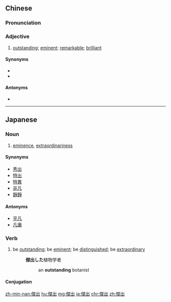 {{also|杰出}}
==Chinese==
{{zh-forms|s=杰出}}

===Pronunciation===
{{zh-pron
|m=jiéchū
|c=git6 ceot1
|h=pfs=khiet-chhut
|mn=kia̍t-chhut
|cat=a
}}

===Adjective===
{{zh-adj}}

# [[outstanding]]; [[eminent]]; [[remarkable]]; [[brilliant]]

====Synonyms====
* {{zh-l|特出}}
* {{zh-l|卓著}}

====Antonyms====
* {{zh-l|平庸}}

{{zh-cat|Advanced}}

----

==Japanese==
{{ja-kanjitab|けつ|k1=けっ|しゅつ|yomi=o}}

===Noun===
{{ja-noun|けっしゅつ}}

# [[eminence]], [[extraordinariness]]

====Synonyms====
* [[秀出]]
* [[特出]]
* [[特異]]
* [[非凡]]
* [[錚錚]]

====Antonyms====
* [[平凡]]
* [[凡庸]]

===Verb===
{{ja-verb-suru|tr=trans|けっしゅつ}}

# be [[outstanding]]; be [[eminent]]; be [[distinguished]]; be [[extraordinary]]
#: '''傑出した'''植物学者
#:: an '''outstanding''' botanist

====Conjugation====
{{ja-suru|けっしゅつ}}

{{attention|ja|content from problematic anon needs checking}}

[[zh-min-nan:傑出]]
[[hu:傑出]]
[[mg:傑出]]
[[ja:傑出]]
[[chr:傑出]]
[[zh:傑出]]